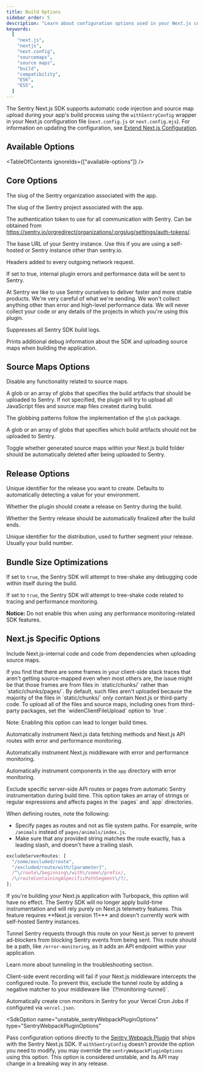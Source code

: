 ```yaml
---
title: Build Options
sidebar_order: 5
description: "Learn about configuration options used in your Next.js configuration to control your app's build process."
keywords:
  [
    "next.js",
    "nextjs",
    "next.config",
    "sourcemaps",
    "source maps",
    "build",
    "compatibility",
    "ES6",
    "ES5",
  ]
---
```


The Sentry Next.js SDK supports automatic code injection and source map upload during your app's build process using the `withSentryConfig` wrapper in your Next.js configuration file (`next.config.js` or `next.config.mjs`). For information on updating the configuration, see [Extend Next.js Configuration](../../manual-setup/#extend-your-nextjs-configuration).

## Available Options

<TableOfContents ignoreIds={["available-options"]} />

## Core Options

<SdkOption name="org" type="string" envVar="SENTRY_ORG">

The slug of the Sentry organization associated with the app.

</SdkOption>

<SdkOption name="project" type="string" envVar="SENTRY_PROJECT">

The slug of the Sentry project associated with the app.

</SdkOption>

<SdkOption name="authToken" type="string" envVar="SENTRY_AUTH_TOKEN">

The authentication token to use for all communication with Sentry. Can be obtained from https://sentry.io/orgredirect/organizations/:orgslug/settings/auth-tokens/.

</SdkOption>

<SdkOption name="sentryUrl" type="string" envVar="SENTRY_URL" defaultValue="https://sentry.io/">

The base URL of your Sentry instance. Use this if you are using a self-hosted or Sentry instance other than sentry.io.

</SdkOption>

<SdkOption name="headers" type="Record<string, string>">

Headers added to every outgoing network request.

</SdkOption>

<SdkOption name="telemetry" type="boolean" defaultValue="true">

If set to true, internal plugin errors and performance data will be sent to Sentry.

At Sentry we like to use Sentry ourselves to deliver faster and more stable products. We're very careful of what we're sending. We won't collect anything other than error and high-level performance data. We will never collect your code or any details of the projects in which you're using this plugin.

</SdkOption>

<SdkOption name="silent" type="boolean" defaultValue="false">

Suppresses all Sentry SDK build logs.

</SdkOption>

<SdkOption name="debug" type="boolean" defaultValue="false">

Prints additional debug information about the SDK and uploading source maps when building the application.

</SdkOption>

## Source Maps Options

<SdkOption name="sourcemaps.disable" type="boolean">

Disable any functionality related to source maps.

</SdkOption>

<SdkOption name="sourcemaps.assets" type="string | string[]">

A glob or an array of globs that specifies the build artifacts that should be uploaded to Sentry. If not specified, the plugin will try to upload all JavaScript files and source map files created during build.

The globbing patterns follow the implementation of the `glob` package.

</SdkOption>

<SdkOption name="sourcemaps.ignore" type="string | string[]" defaultValue="[]">

A glob or an array of globs that specifies which build artifacts should not be uploaded to Sentry.

</SdkOption>

<SdkOption name="sourcemaps.deleteSourcemapsAfterUpload" type="boolean" defaultValue="false">

Toggle whether generated source maps within your Next.js build folder should be automatically deleted after being uploaded to Sentry.

</SdkOption>

## Release Options

<SdkOption name="release.name" type="string" envVar="SENTRY_RELEASE">

Unique identifier for the release you want to create. Defaults to automatically detecting a value for your environment.

</SdkOption>

<SdkOption name="release.create" type="boolean" defaultValue="true">

Whether the plugin should create a release on Sentry during the build.

</SdkOption>

<SdkOption name="release.finalize" type="boolean" defaultValue="true">

Whether the Sentry release should be automatically finalized after the build ends.

</SdkOption>

<SdkOption name="release.dist" type="string">

Unique identifier for the distribution, used to further segment your release. Usually your build number.

</SdkOption>

## Bundle Size Optimizations

<SdkOption name="bundleSizeOptimizations.excludeDebugStatements" type="boolean">

If set to `true`, the Sentry SDK will attempt to tree-shake any debugging code within itself during the build.

</SdkOption>

<SdkOption name="bundleSizeOptimizations.excludeTracing" type="boolean">

If set to `true`, the Sentry SDK will attempt to tree-shake code related to tracing and performance monitoring.

**Notice:** Do not enable this when using any performance monitoring-related SDK features.

</SdkOption>

## Next.js Specific Options

<SdkOption name="widenClientFileUpload" type="boolean" defaultValue="false">

Include Next.js-internal code and code from dependencies when uploading source maps.

<Expandable type="note" title="When and why to widen the upload scope.">
  If you find that there are some frames in your client-side stack traces that
  aren't getting source-mapped even when most others are, the issue might be
  that those frames are from files in `static/chunks/` rather than
  `static/chunks/pages/`. By default, such files aren't uploaded because the
  majority of the files in `static/chunks/` only contain Next.js or third-party
  code. To upload all of the files and source maps, including ones from
  third-party packages, set the `widenClientFileUpload` option to `true`.
</Expandable>

Note: Enabling this option can lead to longer build times.

</SdkOption>

<SdkOption name="autoInstrumentServerFunctions" type="boolean" defaultValue="true">

Automatically instrument Next.js data fetching methods and Next.js API routes with error and performance monitoring.

</SdkOption>

<SdkOption name="autoInstrumentMiddleware" type="boolean" defaultValue="true">

Automatically instrument Next.js middleware with error and performance monitoring.

</SdkOption>

<SdkOption name="autoInstrumentAppDirectory" type="boolean" defaultValue="true">

Automatically instrument components in the `app` directory with error monitoring.

</SdkOption>

<SdkOption name="excludeServerRoutes" type="Array<RegExp | string>">
Exclude specific server-side API routes or pages from automatic Sentry instrumentation during build time.
This option takes an array of strings or regular expressions and affects pages in the `pages` and `app` directories.

When defining routes, note the following:

- Specify pages as routes and not as file system paths. For example, write `/animals` instead of `pages/animals/index.js`.
- Make sure that any provided string matches the route exactly, has a leading slash, and doesn't have a trailing slash.

```javascript
excludeServerRoutes: [
  "/some/excluded/route",
  "/excluded/route/with/[parameter]",
  /^\/route\/beginning\/with\/some\/prefix/,
  /\/routeContainingASpecificPathSegment\/?/,
];
```

<Alert level="info">
  If you're building your Next.js application with Turbopack, this option will
  have no effect. The Sentry SDK will no longer apply build-time instrumentation
  and will rely purely on Next.js telemetry features.
</Alert>

</SdkOption>

<SdkOption name="tunnelRoute" type="string">
<Alert level="info">
This feature requires **Next.js version 11+** and doesn't currently work with self-hosted Sentry instances.
</Alert>

Tunnel Sentry requests through this route on your Next.js server to prevent ad-blockers from blocking Sentry events from being sent.
This route should be a path, like `/error-monitoring`, as it adds an API endpoint within your application.

Learn more about tunneling in the <PlatformLink to="/troubleshooting/#dealing-with-ad-blockers">troubleshooting section</PlatformLink>.

<Expandable level="warning" title="Complications with Next.js middleware">
  Client-side event recording will fail if your Next.js middleware intercepts
  the configured route. To prevent this, exclude the tunnel route by adding a
  negative matcher to your middleware like `(?!monitoring-tunnel)`.
</Expandable>

</SdkOption>

<SdkOption name="automaticVercelMonitors" type="boolean" defaultValue="false">

Automatically create cron monitors in Sentry for your Vercel Cron Jobs if configured via `vercel.json`.

</SdkOption>

<SdkOption
  name="unstable_sentryWebpackPluginOptions"
  type="SentryWebpackPluginOptions"
>
  Pass configuration options directly to the [Sentry Webpack
  Plugin](https://www.npmjs.com/package/@sentry/webpack-plugin) that ships with
  the Sentry Next.js SDK. If `withSentryConfig` doesn't provide the option you
  need to modify, you may override the `sentryWebpackPluginOptions` using this
  option.
  <Alert level="warning" title="Important">
    This option is considered unstable, and its API may change in a breaking way
    in any release.
  </Alert>
</SdkOption>
